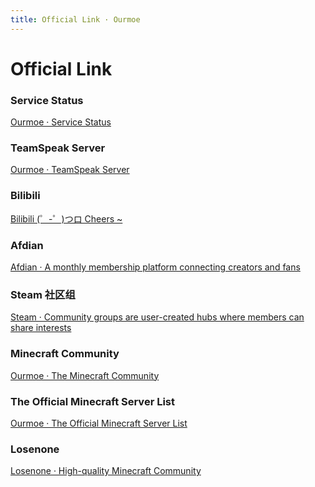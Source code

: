 ```yaml
---
title: Official Link · Ourmoe
---
```


# Official Link


### Service Status

[Ourmoe · Service Status](https://status.yaasasi.cn/status/ourmoe)

### TeamSpeak Server

[Ourmoe · TeamSpeak Server](ts3server:/ts.our.moe)

### Bilibili

[Bilibili (゜-゜)つロ Cheers ~](https://space.bilibili.com/407689732)

### Afdian

[Afdian · A monthly membership platform connecting creators and fans](https://afdian.com/@Yaasasi)

### Steam 社区组

[Steam · Community groups are user-created hubs where members can share interests](https://steamcommunity.com/groups/ourmoe)

### Minecraft Community

[Ourmoe · The Minecraft Community](https://spark.yaasasi.cn/)

### The Official Minecraft Server List

[Ourmoe · The Official Minecraft Server List](https://findmcserver.com/server/HflBGhkGdP)

### Losenone

[Losenone · High-quality Minecraft Community](https://www.losenone.cn/)